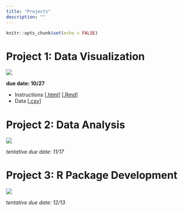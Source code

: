 ```yaml
---
title: "Projects"
description: ""
---
```


```r
knitr::opts_chunk$set(echo = FALSE)
```

# Project 1: Data Visualization

![](https://upload.wikimedia.org/wikipedia/commons/2/29/Minard.png)

**due date: 10/27**

* Instructions [[.html](files/projects/01_data-visualization/01_dataviz.html)] [[.Rmd](https://raw.githubusercontent.com/peteragao/STAT302-AUT2021/base/files/projects/01_data-visualization/01_dataviz.html)]
* Data [[.csv](https://raw.githubusercontent.com/peteragao/STAT302-AUT2021/base/files/projects/01_data-visualization/Building_Permits_Clean.csv)]

# Project 2: Data Analysis

![](https://upload.wikimedia.org/wikipedia/commons/thumb/6/6c/Capitol_%28PSF%29.jpg/640px-Capitol_%28PSF%29.jpg)

*tentative due date: 11/17*

# Project 3: R Package Development 

![](https://upload.wikimedia.org/wikipedia/commons/thumb/f/fa/Cat_using_computer.jpg/640px-Cat_using_computer.jpg)

*tentative due date: 12/13*

